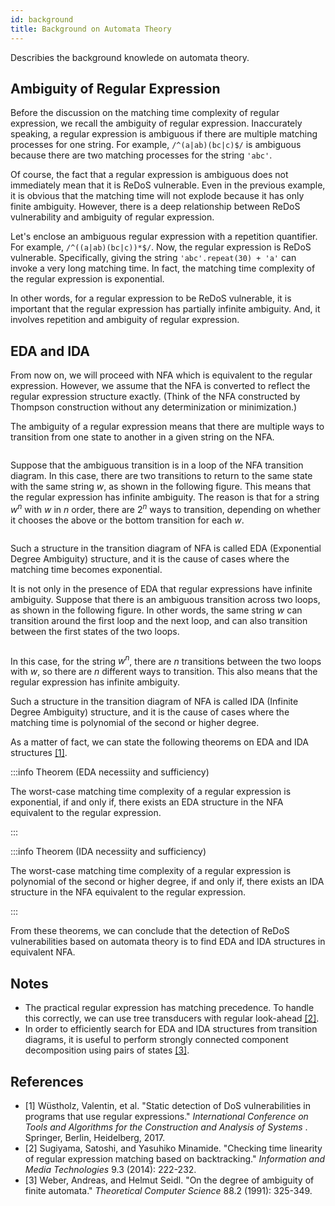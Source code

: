 ```yaml
---
id: background
title: Background on Automata Theory
---
```



Describies the background knowlede on automata theory.

## Ambiguity of Regular Expression

Before the discussion on the matching time complexity of regular expression, we recall the ambiguity of regular expression. Inaccurately speaking, a regular expression is ambiguous if there are multiple matching processes for one string. For example, `/^(a|ab)(bc|c)$/` is ambiguous because there are two matching processes for the string `'abc'`.

Of course, the fact that a regular expression is ambiguous does not immediately mean that it is ReDoS vulnerable. Even in the previous example, it is obvious that the matching time will not explode because it has only finite ambiguity. However, there is a deep relationship between ReDoS vulnerability and ambiguity of regular expression.

Let's enclose an ambiguous regular expression with a repetition quantifier. For example, `/^((a|ab)(bc|c))*$/`. Now, the regular expression is ReDoS vulnerable. Specifically, giving the string `'abc'.repeat(30) + 'a'` can invoke a very long matching time. In fact, the matching time complexity of the regular expression is exponential.

In other words, for a regular expression to be ReDoS vulnerable, it is important that the regular expression has partially infinite ambiguity. And, it involves repetition and ambiguity of regular expression.

## EDA and IDA

From now on, we will proceed with NFA which is equivalent to the regular expression. However, we assume that the NFA is converted to reflect the regular expression structure exactly. (Think of the NFA constructed by Thompson construction without any determinization or minimization.)

The ambiguity of a regular expression means that there are multiple ways to transition from one state to another in a given string on the NFA.

<p style={{ textAlign: "center" }}>
  <Image
    img={require("/img/docs/internals/background/ambiguous-transition.png")}
    max={400}
    width="400px"
  />
</p>

Suppose that the ambiguous transition is in a loop of the NFA transition diagram. In this case, there are two transitions to return to the same state with the same string $w$, as shown in the following figure. This means that the regular expression has infinite ambiguity. The reason is that for a string $w^n$ with $w$ in $n$ order, there are $2^n$ ways to transition, depending on whether it chooses the above or the bottom transition for each $w$.

<p style={{ textAlign: "center" }}>
  <Image
    img={require("/img/docs/internals/background/eda.png")}
    max={300}
    width="300px"
  />
</p>

Such a structure in the transition diagram of NFA is called EDA (Exponential Degree Ambiguity) structure, and it is the cause of cases where the matching time becomes exponential.

It is not only in the presence of EDA that regular expressions have infinite ambiguity. Suppose that there is an ambiguous transition across two loops, as shown in the following figure. In other words, the same string $w$ can transition around the first loop and the next loop, and can also transition between the first states of the two loops.

<p style={{ textAlign: "center" }}>
  <Image
    img={require("/img/docs/internals/background/ida.png")}
    max={500}
    width="500px"
  />
</p>

In this case, for the string $w^n$, there are $n$ transitions between the two loops with $w$, so there are $n$ different ways to transition. This also means that the regular expression has infinite ambiguity.

Such a structure in the transition diagram of NFA is called IDA (Infinite Degree Ambiguity) structure, and it is the cause of cases where the matching time is polynomial of the second or higher degree.

As a matter of fact, we can state the following theorems on EDA and IDA structures [[1]](#ref-wustholz-2017).

:::info Theorem (EDA necessiity and sufficiency)

The worst-case matching time complexity of a regular expression is exponential, if and only if, there exists an EDA structure in the NFA equivalent to the regular expression.

:::

:::info Theorem (IDA necessiity and sufficiency)

The worst-case matching time complexity of a regular expression is polynomial of the second or higher degree, if and only if, there exists an IDA structure in the NFA equivalent to the regular expression.

:::

From these theorems, we can conclude that the detection of ReDoS vulnerabilities based on automata theory is to find EDA and IDA structures in equivalent NFA.

## Notes

- The practical regular expression has matching precedence. To handle this correctly, we can use tree transducers with regular look-ahead [[2]](#ref-sugiyama-2014).
- In order to efficiently search for EDA and IDA structures from transition diagrams, it is useful to perform strongly connected component decomposition using pairs of states [[3]](#ref-weber-1991).

## References

- <a id="ref-wustholz-2017">[1]</a> Wüstholz, Valentin, et al. "Static detection
  of DoS vulnerabilities in programs that use regular expressions." <em>
    International Conference on Tools and Algorithms for the Construction and
    Analysis of Systems
  </em>
  . Springer, Berlin, Heidelberg, 2017.
- <a id="ref-sugiyama-2014">[2]</a> Sugiyama, Satoshi, and Yasuhiko Minamide. "Checking
  time linearity of regular expression matching based on backtracking." <em>
    Information and Media Technologies
  </em> 9.3 (2014): 222-232.
- <a id="ref-weber-1991">[3]</a> Weber, Andreas, and Helmut Seidl. "On the degree
  of ambiguity of finite automata." <em>Theoretical Computer Science</em> 88.2 (1991):
  325-349.
